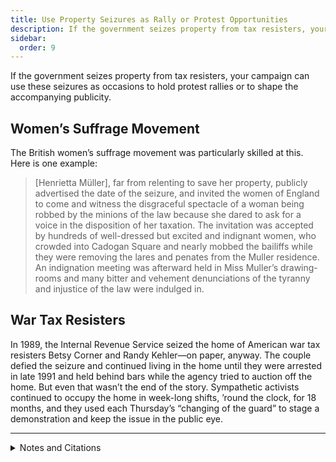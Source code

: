 ```yaml
---
title: Use Property Seizures as Rally or Protest Opportunities
description: If the government seizes property from tax resisters, your campaign can use these seizures as occasions to hold protest rallies.
sidebar:
  order: 9
---
```


If the government seizes property from tax resisters, your campaign can use these seizures as occasions to hold protest rallies or to shape the accompanying publicity.

## <Badge text="Example" size="medium" /> Women’s Suffrage Movement

The British women’s suffrage movement was particularly skilled at this.
Here is one example:

> [Henrietta Müller], far from relenting to save her property, publicly advertised the date of the seizure, and invited the women of England to come and witness the disgraceful spectacle of a woman being robbed by the minions of the law because she dared to ask for a voice in the disposition of her taxation.
> The invitation was accepted by hundreds of well-dressed but excited and indignant women, who crowded into Cadogan Square and nearly mobbed the bailiffs while they were removing the lares and penates from the Muller residence.
> An indignation meeting was afterward held in Miss Muller’s drawing-rooms and many bitter and vehement denunciations of the tyranny and injustice of the law were indulged in.

## <Badge text="Example" size="medium" /> War Tax Resisters

In 1989, the Internal Revenue Service seized the home of American war tax resisters Betsy Corner and Randy Kehler—on paper, anyway.
The couple defied the seizure and continued living in the home until they were arrested in late 1991 and held behind bars while the agency tried to auction off the home.
But even that wasn’t the end of the story.
Sympathetic activists continued to occupy the home in week-long shifts, ’round the clock, for 18 months, and they used each Thursday’s “changing of the guard” to stage a demonstration and keep the issue in the public eye.

<hr />

<details>
<summary>Notes and Citations</summary>

* “A London Woman Wants the Franchise and Refuses to Pay Taxes” <i>Buffalo Express</i> 3 July 1884, p. 1
* “Peace Advocates Turn Tax Resistance Into a Ritual” <i>New York Times</i> 9 March 1992

</details>

